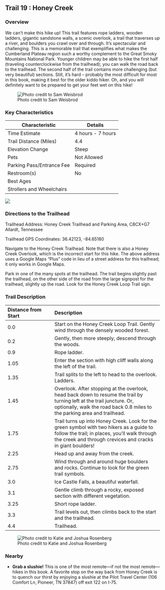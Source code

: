 ## Trail 19 : Honey Creek

### Overview

We can't make this hike up! This trail features rope ladders, wooden ladders, gigantic sandstone walls, a scenic overlook, a trail that traverses *up* a river, and boulders you crawl over and through. It's spectacular and challenging. This is a memorable trail that exemplifies what makes the Cumberland Plateau region such a worthy complement to the Great Smoky Mountains National Park. Younger children may be able to hike the first half (traveling counterclockwise from the trailhead); you can walk the road back to the trailhead. The second half of the trail contains more challenging (but very beautiful) sections. Still, it's hard – probably the most difficult for most in this book, making it best for the older kiddo hiker. Oh, and you will definitely want to be prepared to get your feet wet on this hike!

![Photo credit to Sam Weisbrod](img/trail-19-figure-01.jpg)

### Key Characteristics

| **Characteristic**        | **Details**       |
|---------------------------|-------------------|
| Time Estimate             | 4 hours - 7 hours |
| Trail Distance (Miles)    | 4.4               |
| Elevation Change          | Steep             |
| Pets                      | Not Allowed       |
| Parking Pass/Entrance Fee | Required          |
| Restroom(s)               | No                |
| Best Ages                 |                   |
| Strollers and Wheelchairs |                   |

![](maps/trail-19-map.jpeg)

### Directions to the Trailhead

Trailhead Address: Honey Creek Trailhead and Parking Area, C8CX+G7 Allardt, Tennessee

Trailhead GPS Coordinates: 36.42123, -84.65180

Navigate to the Honey Creek Trailhead. Note that there is also a Honey Creek Overlook, which is the incorrect start for this hike. The above address uses a Google Maps "Plus" code in lieu of a street address for this trailhead; it only works in Google Maps.

Park in one of the many spots at the trailhead. The trail begins slightly past the trailhead, on the other side of the road from the large signpost for the trailhead, slightly up the road. Look for the Honey Creek Loop Trail sign.

### Trail Description

| Distance from Start | Description                                                                                                                                                                                             |
|:---------------------|:------------------------------------------------|
| 0.0                 | Start on the Honey Creek Loop Trail. Gently wind through the densely wooded forest.                                                                                                                     |
| 0.2                 | Gently, then more steeply, descend through the woods.                                                                                                                                                   |
| 0.9                 | Rope ladder.                                                                                                                                                                                            |
| 1.05                | Enter the section with high cliff walls along the left of the trail.                                                                                                                                    |
| 1.35                | Trail splits to the left to head to the overlook. Ladders.                                                                                                                                              |
| 1.45                | Overlook. After stopping at the overlook, head back down to resume the trail by turning left at the trail juncture. Or, optionally, walk the road back 0.8 miles to the parking area and trailhead.     |
| 1.75                | Trail turns up into Honey Creek. Look for the green symbol with two hikers as a guide to follow the trail; in places, you'll walk through the creek and through crevices and cracks in giant boulders!  |
| 2.25                | Head up and away from the creek.                                                                                                                                                                        |
| 2.75                | Wind through and around huge boulders and rocks. Continue to look for the green trail symbols.                                                                                                          |
| 3.0                 | Ice Castle Falls, a beautiful waterfall.                                                                                                                                                                |
| 3.1                 | Gentle climb through a rocky, exposed section with different vegetation.                                                                                                                                |
| 3.25                | Short rope ladder.                                                                                                                                                                                      |
| 3.3                 | Trail levels out, then climbs back to the start and the trailhead.                                                                                                                                      |
| 4.4                 | Trailhead.                                                                                                                                                                                              |

![Photo credit to Katie and Joshua Rosenberg](img/jo%20bsf%20cliff.jpg)

### Nearby

-   **Grab a slushie!** This is one of the most remote—if not the most remote—hikes in this book. A favorite stop on the way back from Honey Creek is to quench our thirst by enjoying a slushie at the Pilot Travel Center (106 Comfort Ln, Pioneer, TN 37847) off exit 122 on I-75.
